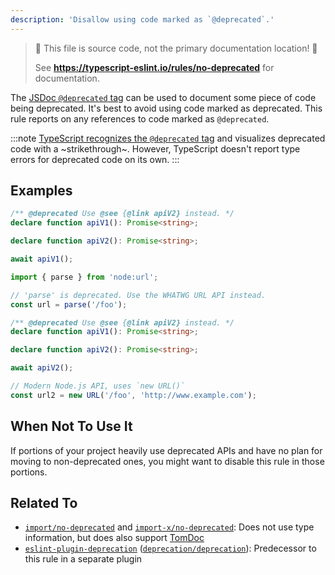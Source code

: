 ```yaml
---
description: 'Disallow using code marked as `@deprecated`.'
---
```



> 🛑 This file is source code, not the primary documentation location! 🛑
>
> See **https://typescript-eslint.io/rules/no-deprecated** for documentation.

The [JSDoc `@deprecated` tag](https://jsdoc.app/tags-deprecated) can be used to document some piece of code being deprecated.
It's best to avoid using code marked as deprecated.
This rule reports on any references to code marked as `@deprecated`.

:::note
[TypeScript recognizes the `@deprecated` tag](https://www.typescriptlang.org/docs/handbook/jsdoc-supported-types.html#deprecated) and visualizes deprecated code with a ~strikethrough~.
However, TypeScript doesn't report type errors for deprecated code on its own.
:::

## Examples

<Tabs>
<TabItem value="❌ Incorrect">

```ts
/** @deprecated Use @see {@link apiV2} instead. */
declare function apiV1(): Promise<string>;

declare function apiV2(): Promise<string>;

await apiV1();
```

```ts
import { parse } from 'node:url';

// 'parse' is deprecated. Use the WHATWG URL API instead.
const url = parse('/foo');
```

</TabItem>
<TabItem value="✅ Correct">

```ts
/** @deprecated Use @see {@link apiV2} instead. */
declare function apiV1(): Promise<string>;

declare function apiV2(): Promise<string>;

await apiV2();
```

```ts
// Modern Node.js API, uses `new URL()`
const url2 = new URL('/foo', 'http://www.example.com');
```

</TabItem>
</Tabs>

## When Not To Use It

If portions of your project heavily use deprecated APIs and have no plan for moving to non-deprecated ones, you might want to disable this rule in those portions.

## Related To

- [`import/no-deprecated`](https://github.com/import-js/eslint-plugin-import/blob/main/docs/rules/no-deprecated.md) and [`import-x/no-deprecated`](https://github.com/un-ts/eslint-plugin-import-x/blob/master/docs/rules/no-deprecated.md): Does not use type information, but does also support [TomDoc](http://tomdoc.org)
- [`eslint-plugin-deprecation`](https://github.com/gund/eslint-plugin-deprecation) ([`deprecation/deprecation`](https://github.com/gund/eslint-plugin-deprecation?tab=readme-ov-file#rules)): Predecessor to this rule in a separate plugin
